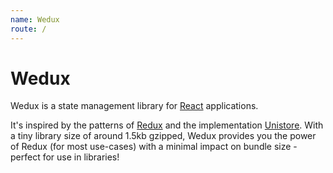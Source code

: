 ```yaml
---
name: Wedux
route: /
---
```


# Wedux

Wedux is a state management library for [React](https://reactjs.org/) applications.

It's inspired by the patterns of [Redux](https://redux.js.org/) and the implementation [Unistore](https://github.com/developit/unistore). With a tiny library size of around 1.5kb gzipped, Wedux provides you the power of Redux (for most use-cases) with a minimal impact on bundle size - perfect for use in libraries!
